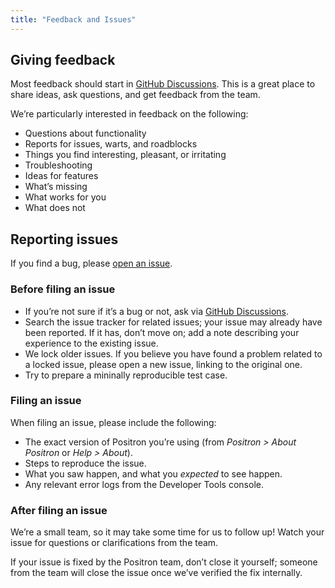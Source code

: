 ```yaml
---
title: "Feedback and Issues"
---
```


## Giving feedback

Most feedback should start in [GitHub Discussions](https://github.com/posit-dev/positron/discussions). This is a great place to share ideas, ask questions, and get feedback from the team.

We're particularly interested in feedback on the following:

- Questions about functionality
- Reports for issues, warts, and roadblocks
- Things you find interesting, pleasant, or irritating
- Troubleshooting
- Ideas for features
- What's missing
- What works for you
- What does not

## Reporting issues

If you find a bug, please [open an issue](https://github.com/posit-dev/positron/issues/new/choose).

### Before filing an issue

- If you're not sure if it's a bug or not, ask via [GitHub Discussions](https://github.com/posit-dev/positron/discussions).
- Search the issue tracker for related issues; your issue may already have been reported. If it has, don't move on; add a note describing your experience to the existing issue.
- We lock older issues. If you believe you have found a problem related to a locked issue, please open a new issue, linking to the original one.
- Try to prepare a mininally reproducible test case.

### Filing an issue

When filing an issue, please include the following:

- The exact version of Positron you're using (from *Positron > About Positron* or *Help > About*).
- Steps to reproduce the issue.
- What you saw happen, and what you *expected* to see happen.
- Any relevant error logs from the Developer Tools console. 

### After filing an issue

We're a small team, so it may take some time for us to follow up! Watch your issue for questions or clarifications from the team. 

If your issue is fixed by the Positron team, don't close it yourself; someone from the team will close the issue once we've verified the fix internally.